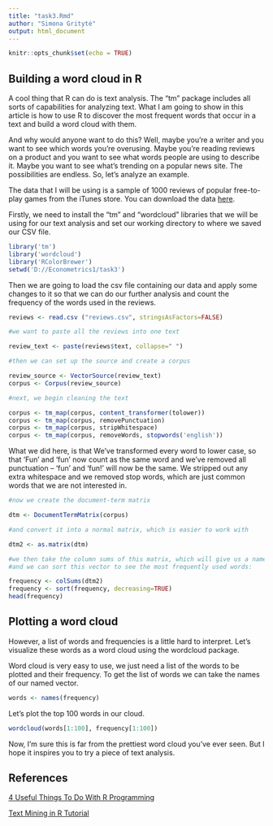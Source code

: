 ```yaml
---
title: "task3.Rmd"
author: "Simona Gritytė"
output: html_document
---
```


```r
knitr::opts_chunk$set(echo = TRUE)
```

## Building a word cloud in R

A cool thing that R can do is text analysis. The “tm” package includes all sorts of capabilities for analyzing text. What I am going to show in this article is how to use R to discover the most frequent words that occur in a text and build a word cloud with them.

And why would anyone want to do this? Well, maybe you’re a writer and you want to see which words you’re overusing. Maybe you’re reading reviews on a product and you want to see what words people are using to describe it. Maybe you want to see what’s trending on a popular news site. The possibilities are endless. So, let’s analyze an example.

The data that I will be using is a sample of 1000 reviews of popular free-to-play games from the iTunes store. You can download the data [here](http://www.deltadna.com/wp-content/uploads/2015/04/Reviews.csv).

Firstly, we need to install the "tm" and "wordcloud" libraries that we will be using for our text analysis and set our working directory to where we saved our CSV file.

```r
library('tm')
library('wordcloud')
library('RColorBrewer')
setwd('D://Econometrics1/task3')
```

Then we are going to load the csv file containing our data and apply some changes to it so that we can do our further analysis and count the frequency of the words used in the reviews.

```r
reviews <- read.csv ("reviews.csv", stringsAsFactors=FALSE)

#we want to paste all the reviews into one text

review_text <- paste(reviews$text, collapse=" ")

#then we can set up the source and create a corpus

review_source <- VectorSource(review_text)
corpus <- Corpus(review_source)

#next, we begin cleaning the text

corpus <- tm_map(corpus, content_transformer(tolower))
corpus <- tm_map(corpus, removePunctuation)
corpus <- tm_map(corpus, stripWhitespace)
corpus <- tm_map(corpus, removeWords, stopwords('english'))
```

What we did here, is  that We’ve transformed every word to lower case, so that ‘Fun’ and ‘fun’ now count as the same word and we’ve removed all punctuation – ‘fun’ and ‘fun!’ will now be the same. We stripped out any extra whitespace and we removed stop words, which are just common words that we are not interested in.

```r
#now we create the document-term matrix

dtm <- DocumentTermMatrix(corpus)

#and convert it into a normal matrix, which is easier to work with

dtm2 <- as.matrix(dtm)

#we then take the column sums of this matrix, which will give us a named vector
#and we can sort this vector to see the most frequently used words:

frequency <- colSums(dtm2)
frequency <- sort(frequency, decreasing=TRUE)
head(frequency)
```

## Plotting a word cloud

However, a list of words and frequencies is a little hard to interpret. Let’s visualize these words as a word cloud using the wordcloud package.

Word cloud is very easy to use, we just need a list of the words to be plotted and their frequency. To get the list of words we can take the names of our named vector.

```r
words <- names(frequency)
```

Let’s plot the top 100 words in our cloud.

```r
wordcloud(words[1:100], frequency[1:100])
```

Now, I’m sure this is far from the prettiest word cloud you’ve ever seen. But I hope it inspires you to try a piece of text analysis.

## References

[4 Useful Things To Do With R Programming](http://www.douglaserice.com/r-programming/)

[Text Mining in R Tutorial](https://deltadna.com/blog/text-mining-in-r-for-term-frequency/)
